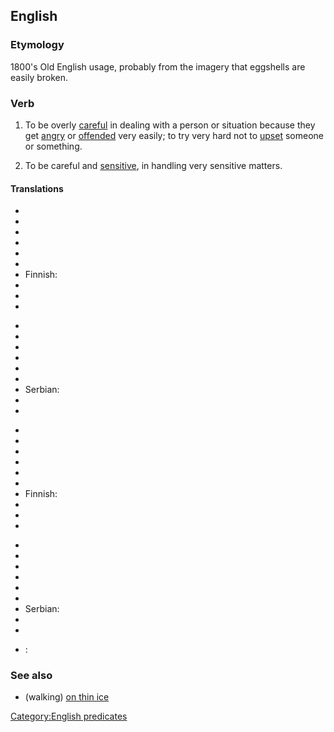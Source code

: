 ==English==

===Etymology===
1800's Old English usage, probably from the imagery that eggshells are easily broken.

===Verb===
{{en-verb|walks on eggshells|walking on eggshells|walked on eggshells}}

# {{idiomatic}} To be overly [[careful]] in dealing with a person or situation because they get [[angry]] or [[offended]] very easily; to try very hard not to [[upset]] someone or something.
# {{idiomatic}} To be careful and [[sensitive]], in handling very sensitive matters.

====Translations====
{{trans-top|to act carefully to avoid upsetting someone}}
* {{trreq|ar}}
* {{trreq|hy}}
* {{trreq|ca}}
* {{trreq|zho}}
* {{trreq|cs}}
* {{trreq|nl}}
* Finnish: {{t|fi|pitää kuin kukkaa kämmenellä}}
* {{trreq|fr}}
* {{trreq|de}}
* {{trreq|hi}}
{{trans-mid}}
* {{trreq|it}}
* {{trreq|ja}}
* {{trreq|ko}}
* {{trreq|pl}}
* {{trreq|pt}}
* {{trreq|ru}}
* Serbian: {{t|sr|ходати по јајима}}
* {{trreq|es}}
* {{trreq|vi}}
{{trans-bottom}}

{{trans-top|to handle sensitive matters delicately}}
* {{trreq|ar}}
* {{trreq|hy}}
* {{trreq|ca}}
* {{trreq|zho}}
* {{trreq|cs}}
* {{trreq|nl}}
* Finnish: {{t|fi|käsitellä silkkihansikkain}}
* {{trreq|fr}}
* {{trreq|de}}
* {{trreq|hi}}
{{trans-mid}}
* {{trreq|it}}
* {{trreq|ja}}
* {{trreq|ko}}
* {{trreq|pl}}
* {{trreq|pt}}
* {{trreq|ru}}
* Serbian: {{t|sr|ходати по јајима}}
* {{trreq|es}}
* {{trreq|vi}}
{{trans-bottom}}

* {{ttbc|de}}: {{t|de|sich auf Eierschalen bewegen}}

===See also===
* (walking) [[on thin ice]]

[[Category:English predicates]]